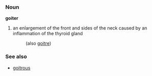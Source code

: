=== Noun ===

'''goiter'''

# an enlargement of the front and sides of the neck caused by an inflammation of the thyroid gland
#:(also [[goitre]])

=== See also ===
*[[goitrous]]